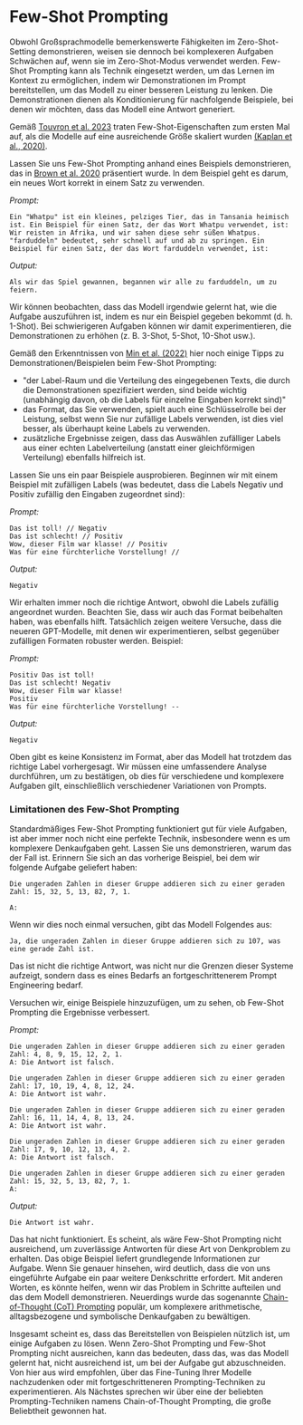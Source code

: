 # Few-Shot Prompting

Obwohl Großsprachmodelle bemerkenswerte Fähigkeiten im Zero-Shot-Setting demonstrieren, weisen sie dennoch bei komplexeren Aufgaben Schwächen auf, wenn sie im Zero-Shot-Modus verwendet werden. Few-Shot Prompting kann als Technik eingesetzt werden, um das Lernen im Kontext zu ermöglichen, indem wir Demonstrationen im Prompt bereitstellen, um das Modell zu einer besseren Leistung zu lenken. Die Demonstrationen dienen als Konditionierung für nachfolgende Beispiele, bei denen wir möchten, dass das Modell eine Antwort generiert.

Gemäß [Touvron et al. 2023](https://arxiv.org/pdf/2302.13971.pdf) traten Few-Shot-Eigenschaften zum ersten Mal auf, als die Modelle auf eine ausreichende Größe skaliert wurden [(Kaplan et al., 2020)](https://arxiv.org/abs/2001.08361).

Lassen Sie uns Few-Shot Prompting anhand eines Beispiels demonstrieren, das in [Brown et al. 2020](https://arxiv.org/abs/2005.14165) präsentiert wurde. In dem Beispiel geht es darum, ein neues Wort korrekt in einem Satz zu verwenden.

*Prompt:*
```
Ein "Whatpu" ist ein kleines, pelziges Tier, das in Tansania heimisch ist. Ein Beispiel für einen Satz, der das Wort Whatpu verwendet, ist:
Wir reisten in Afrika, und wir sahen diese sehr süßen Whatpus.
"farduddeln" bedeutet, sehr schnell auf und ab zu springen. Ein Beispiel für einen Satz, der das Wort farduddeln verwendet, ist:
```

*Output:*
```
Als wir das Spiel gewannen, begannen wir alle zu farduddeln, um zu feiern.
```

Wir können beobachten, dass das Modell irgendwie gelernt hat, wie die Aufgabe auszuführen ist, indem es nur ein Beispiel gegeben bekommt (d. h. 1-Shot). Bei schwierigeren Aufgaben können wir damit experimentieren, die Demonstrationen zu erhöhen (z. B. 3-Shot, 5-Shot, 10-Shot usw.).

Gemäß den Erkenntnissen von [Min et al. (2022)](https://arxiv.org/abs/2202.12837) hier noch einige Tipps zu Demonstrationen/Beispielen beim Few-Shot Prompting:

- "der Label-Raum und die Verteilung des eingegebenen Texts, die durch die Demonstrationen spezifiziert werden, sind beide wichtig (unabhängig davon, ob die Labels für einzelne Eingaben korrekt sind)"
- das Format, das Sie verwenden, spielt auch eine Schlüsselrolle bei der Leistung, selbst wenn Sie nur zufällige Labels verwenden, ist dies viel besser, als überhaupt keine Labels zu verwenden.
- zusätzliche Ergebnisse zeigen, dass das Auswählen zufälliger Labels aus einer echten Labelverteilung (anstatt einer gleichförmigen Verteilung) ebenfalls hilfreich ist.

Lassen Sie uns ein paar Beispiele ausprobieren. Beginnen wir mit einem Beispiel mit zufälligen Labels (was bedeutet, dass die Labels Negativ und Positiv zufällig den Eingaben zugeordnet sind):

*Prompt:*
```
Das ist toll! // Negativ
Das ist schlecht! // Positiv
Wow, dieser Film war klasse! // Positiv
Was für eine fürchterliche Vorstellung! //
```

*Output:*
```
Negativ
```

Wir erhalten immer noch die richtige Antwort, obwohl die Labels zufällig angeordnet wurden. Beachten Sie, dass wir auch das Format beibehalten haben, was ebenfalls hilft. Tatsächlich zeigen weitere Versuche, dass die neueren GPT-Modelle, mit denen wir experimentieren, selbst gegenüber zufälligen Formaten robuster werden. Beispiel:

*Prompt:*
```
Positiv Das ist toll!
Das ist schlecht! Negativ
Wow, dieser Film war klasse!
Positiv
Was für eine fürchterliche Vorstellung! --
```

*Output:*
```
Negativ
```

Oben gibt es keine Konsistenz im Format, aber das Modell hat trotzdem das richtige Label vorhergesagt. Wir müssen eine umfassendere Analyse durchführen, um zu bestätigen, ob dies für verschiedene und komplexere Aufgaben gilt, einschließlich verschiedener Variationen von Prompts.

### Limitationen des Few-Shot Prompting

Standardmäßiges Few-Shot Prompting funktioniert gut für viele Aufgaben, ist aber immer noch nicht eine perfekte Technik, insbesondere wenn es um komplexere Denkaufgaben geht. Lassen Sie uns demonstrieren, warum das der Fall ist. Erinnern Sie sich an das vorherige Beispiel, bei dem wir folgende Aufgabe geliefert haben:

```
Die ungeraden Zahlen in dieser Gruppe addieren sich zu einer geraden Zahl: 15, 32, 5, 13, 82, 7, 1.

A: 
```

Wenn wir dies noch einmal versuchen, gibt das Modell Folgendes aus:

```
Ja, die ungeraden Zahlen in dieser Gruppe addieren sich zu 107, was eine gerade Zahl ist.
```

Das ist nicht die richtige Antwort, was nicht nur die Grenzen dieser Systeme aufzeigt, sondern dass es eines Bedarfs an fortgeschrittenerem Prompt Engineering bedarf.

Versuchen wir, einige Beispiele hinzuzufügen, um zu sehen, ob Few-Shot Prompting die Ergebnisse verbessert.

*Prompt:*
```
Die ungeraden Zahlen in dieser Gruppe addieren sich zu einer geraden Zahl: 4, 8, 9, 15, 12, 2, 1.
A: Die Antwort ist falsch.

Die ungeraden Zahlen in dieser Gruppe addieren sich zu einer geraden Zahl: 17, 10, 19, 4, 8, 12, 24.
A: Die Antwort ist wahr.

Die ungeraden Zahlen in dieser Gruppe addieren sich zu einer geraden Zahl: 16, 11, 14, 4, 8, 13, 24.
A: Die Antwort ist wahr.

Die ungeraden Zahlen in dieser Gruppe addieren sich zu einer geraden Zahl: 17, 9, 10, 12, 13, 4, 2.
A: Die Antwort ist falsch.

Die ungeraden Zahlen in dieser Gruppe addieren sich zu einer geraden Zahl: 15, 32, 5, 13, 82, 7, 1.
A: 
```

*Output:*
```
Die Antwort ist wahr.
```

Das hat nicht funktioniert. Es scheint, als wäre Few-Shot Prompting nicht ausreichend, um zuverlässige Antworten für diese Art von Denkproblem zu erhalten. Das obige Beispiel liefert grundlegende Informationen zur Aufgabe. Wenn Sie genauer hinsehen, wird deutlich, dass die von uns eingeführte Aufgabe ein paar weitere Denkschritte erfordert. Mit anderen Worten, es könnte helfen, wenn wir das Problem in Schritte aufteilen und das dem Modell demonstrieren. Neuerdings wurde das sogenannte [Chain-of-Thought (CoT) Prompting](https://arxiv.org/abs/2201.11903) populär, um komplexere arithmetische, alltagsbezogene und symbolische Denkaufgaben zu bewältigen.

Insgesamt scheint es, dass das Bereitstellen von Beispielen nützlich ist, um einige Aufgaben zu lösen. Wenn Zero-Shot Prompting und Few-Shot Prompting nicht ausreichen, kann das bedeuten, dass das, was das Modell gelernt hat, nicht ausreichend ist, um bei der Aufgabe gut abzuschneiden. Von hier aus wird empfohlen, über das Fine-Tuning Ihrer Modelle nachzudenken oder mit fortgeschritteneren Prompting-Techniken zu experimentieren. Als Nächstes sprechen wir über eine der beliebten Prompting-Techniken namens Chain-of-Thought Prompting, die große Beliebtheit gewonnen hat.
